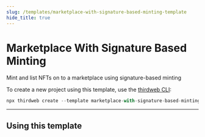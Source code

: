 ```yaml
---
slug: /templates/marketplace-with-signature-based-minting-template
hide_title: true
---
```



# Marketplace With Signature Based Minting

Mint and list NFTs on to a marketplace using signature-based minting

To create a new project using this template, use the [thirdweb CLI](/thirdweb-cli):

```jsx
npx thirdweb create --template marketplace-with-signature-based-minting
```

<div
  style={{
    display: "flex",
    flexDirection: "row",
    gap: "2%",
    marginBottom: 32,
    width: "100%",
    alignItems: "center",
    justifyContent: "center",
    marginTop: 16,
  }}
>
  <DemoButton
    link="https://marketplace-with-signature-based-minting.thirdweb-example.com/"
    name="marketplace-with-signature-based-minting"
  />
  <ViewCodeButton
    link="https://github.com/thirdweb-example/marketplace-with-signature-based-minting"
    name="marketplace-with-signature-based-minting"
  />
</div>

---

## Using this template
